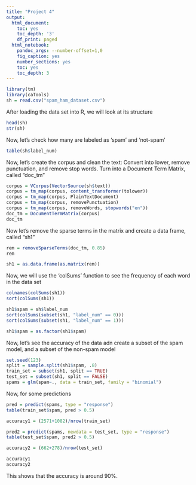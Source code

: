 ```yaml
---
title: "Project 4"
output:
  html_document:
    toc: yes
    toc_depth: '3'
    df_print: paged
  html_notebook:
    pandoc_args: --number-offset=1,0
    fig_caption: yes
    number_sections: yes
    toc: yes
    toc_depth: 3
---
```


```r
library(tm)
library(caTools)
sh = read.csv("spam_ham_dataset.csv")
```
After loading the data set into R, we will look at its structure
```r
head(sh)
str(sh)
```

Now, let's check how many are labeled as 'spam' and 'not-spam'
```r
table(sh$label_num)
```

Now, let's create the corpus and clean the text:
Convert into lower, remove punctuation, and remove stop words.
Turn into a Document Term Matrix, called "doc_tm"
```r
corpus = VCorpus(VectorSource(sh$text))
corpus = tm_map(corpus, content_transformer(tolower))
corpus = tm_map(corpus, PlainTextDocument)
corpus = tm_map(corpus, removePunctuation)
corpus = tm_map(corpus, removeWords, stopwords("en"))
doc_tm = DocumentTermMatrix(corpus)
doc_tm
```
Now let's remove the sparse terms in the matrix and create a data frame, called "sh1"

```r
rem = removeSparseTerms(doc_tm, 0.85)
rem
```

```r
sh1 = as.data.frame(as.matrix(rem))
```

Now, we will use the 'colSums' function to see the frequency of each word in the data set
```r
colnames(colSums(sh1))
sort(colSums(sh1))
```


```r
sh1$spam = sh$label_num
sort(colSums(subset(sh1, "label_num" == 0)))
sort(colSums(subset(sh1, "label_num" == 1)))
```
```r
sh1$spam = as.factor(sh1$spam)
```

Now, let's see the accuracy of the data adn create a subset of the spam model, and a subset of the non-spam model
```r
set.seed(123)
split = sample.split(sh1$spam, .8)
train_set = subset(sh1, split == TRUE)
test_set = subset(sh1, split == FALSE)
spams = glm(spam~., data = train_set, family = "binomial")
```


Now, for some predictions

```r
pred = predict(spams, type = "response")
table(train_set$spam, pred > 0.5)
```

```r
accuracy1 = (2571+1082)/nrow(train_set)
```

```r
pred2 = predict(spams, newdata = test_set, type = "response")
table(test_set$spam, pred2 > 0.5)
```

```r
accuracy2 = (662+278)/nrow(test_set)
```

```r
accuracy1
accuracy2
```

This shows that the accuracy is around 90%.
